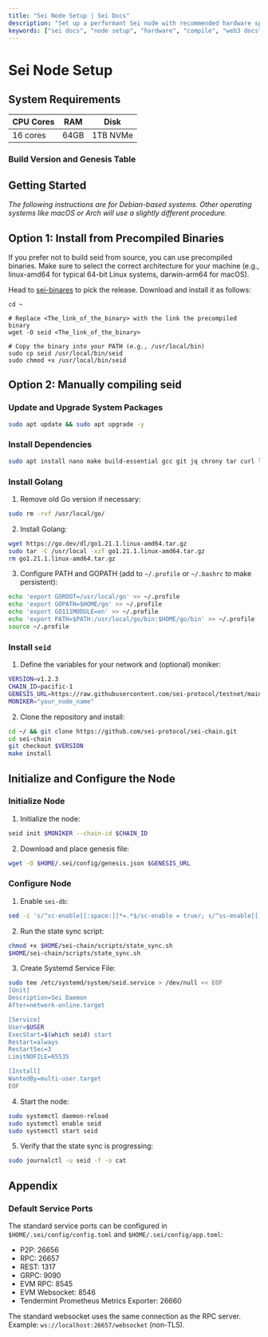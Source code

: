 ```yaml
---
title: "Sei Node Setup | Sei Docs"
description: "Set up a performant Sei node with recommended hardware specs, prebuilt binaries, or manual compilation."
keywords: ["sei docs", "node setup", "hardware", "compile", "web3 docs"]
---
```



# Sei Node Setup

## System Requirements

| CPU Cores | RAM  | Disk     |
| --------- | ---- | -------- |
| 16 cores  | 64GB | 1TB NVMe |

### Build Version and Genesis Table

<VersionTable />

## Getting Started

_The following instructions are for Debian-based systems. Other operating systems like macOS or Arch will use a slightly different procedure._

## Option 1: Install from Precompiled Binaries
If you prefer not to build seid from source, you can use precompiled binaries. Make sure to select the correct architecture for your machine (e.g., linux-amd64 for typical 64-bit Linux systems, darwin-arm64 for macOS).

Head to [sei-binares](https://github.com/alexander-sei/sei-binaries/releases) to pick the release. Download and install it as follows:

```
cd ~

# Replace <The_link_of_the_binary> with the link the precompiled binary
wget -O seid <The_link_of_the_binary>

# Copy the binary into your PATH (e.g., /usr/local/bin)
sudo cp seid /usr/local/bin/seid
sudo chmod +x /usr/local/bin/seid
```

## Option 2: Manually compiling seid 

### Update and Upgrade System Packages

```bash
sudo apt update && sudo apt upgrade -y
```

### Install Dependencies

```bash
sudo apt install nano make build-essential gcc git jq chrony tar curl lz4 wget -y
```

### Install Golang

1. Remove old Go version if necessary:

```bash
sudo rm -rvf /usr/local/go/
```

2. Install Golang:

```bash
wget https://go.dev/dl/go1.21.1.linux-amd64.tar.gz
sudo tar -C /usr/local -xzf go1.21.1.linux-amd64.tar.gz
rm go1.21.1.linux-amd64.tar.gz
```

3. Configure PATH and GOPATH (add to `~/.profile` or `~/.bashrc` to make persistent):

```bash
echo 'export GOROOT=/usr/local/go' >> ~/.profile
echo 'export GOPATH=$HOME/go' >> ~/.profile
echo 'export GO111MODULE=on' >> ~/.profile
echo 'export PATH=$PATH:/usr/local/go/bin:$HOME/go/bin' >> ~/.profile
source ~/.profile
```

### Install `seid`

1. Define the variables for your network and (optional) moniker:

```bash
VERSION=v1.2.3
CHAIN_ID=pacific-1
GENESIS_URL=https://raw.githubusercontent.com/sei-protocol/testnet/main/pacific-1/genesis.json
MONIKER="your_node_name"
```

2. Clone the repository and install:

```bash
cd ~/ && git clone https://github.com/sei-protocol/sei-chain.git
cd sei-chain
git checkout $VERSION
make install
```

## Initialize and Configure the Node

### Initialize Node

1. Initialize the node:

```bash
seid init $MONIKER --chain-id $CHAIN_ID
```

2. Download and place genesis file:

```bash
wget -O $HOME/.sei/config/genesis.json $GENESIS_URL
```

### Configure Node

1. Enable `sei-db`:

```bash
sed -i 's/^sc-enable[[:space:]]*=.*$/sc-enable = true/; s/^ss-enable[[:space:]]*=.*$/ss-enable = true/' $HOME/.sei/config/app.toml
```

2. Run the state sync script:

```bash
chmod +x $HOME/sei-chain/scripts/state_sync.sh
$HOME/sei-chain/scripts/state_sync.sh
```

3. Create Systemd Service File:

```bash
sudo tee /etc/systemd/system/seid.service > /dev/null << EOF
[Unit]
Description=Sei Daemon
After=network-online.target

[Service]
User=$USER
ExecStart=$(which seid) start
Restart=always
RestartSec=3
LimitNOFILE=65535

[Install]
WantedBy=multi-user.target
EOF
```

4. Start the node:

```bash
sudo systemctl daemon-reload
sudo systemctl enable seid
sudo systemctl start seid
```

5. Verify that the state sync is progressing:

```bash
sudo journalctl -u seid -f -o cat
```

## Appendix

### Default Service Ports

The standard service ports can be configured in `$HOME/.sei/config/config.toml` and `$HOME/.sei/config/app.toml`:

- P2P: 26656
- RPC: 26657
- REST: 1317
- GRPC: 9090
- EVM RPC: 8545
- EVM Websocket: 8546
- Tendermint Prometheus Metrics Exporter: 26660

The standard websocket uses the same connection as the RPC server. Example: `ws://localhost:26657/websocket` (non-TLS).

